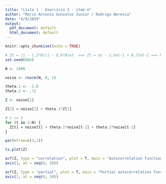 ```yaml
---
title: "Lista 1 - Exercício 3 - item e"
author: "Marco Antonio Gonzalez Junior / Rodrigo Beresca"
date: "4/9/2019"
output:
  pdf_document: default
  html_document: default
---
```


```r
knitr::opts_chunk$set(echo = TRUE)
```

```r
# Zt = (1 - 1,2*B)(1 - 0,6*B)at  ==> Zt = at - 1,8at-1 + 0,72at-2 ==> MA(q), q=2 ==> MA(2)
set.seed(666)

N <- 1000

noise <- rnorm(N, 0, 1)

theta.1 <- -1.8
theta.2 <- .72

Z <- noise[1]

Z[2] = noise[2] + theta.1*Z[1]

# t >= 3
for (t in 3:N) {
  Z[t] = noise[t] + theta.1*noise[t-1] + theta.2*noise[t-2]
}
```


```r
par(mfrow=c(3,1))

ts.plot(Z)

acf(Z, type = "correlation", plot = T, main = "Autocorrelation function", xaxt = 'n')
axis(1, at = seq(0, 30))

acf(Z, type = "partial", plot = T, main = "Partial autocorrelation function", xaxt = 'n')
axis(1, at = seq(0, 30))
```

